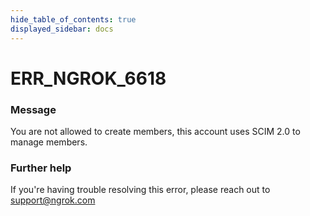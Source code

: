 ```yaml
---
hide_table_of_contents: true
displayed_sidebar: docs
---
```



# ERR_NGROK_6618

### Message

You are not allowed to create members, this account uses SCIM 2.0 to manage members.

<ErrorDetails error="err_ngrok_6618" />

### Further help

If you're having trouble resolving this error, please reach out to [support@ngrok.com](mailto:support@ngrok.com?subject=Help%20with%20ERR_NGROK_6618)

